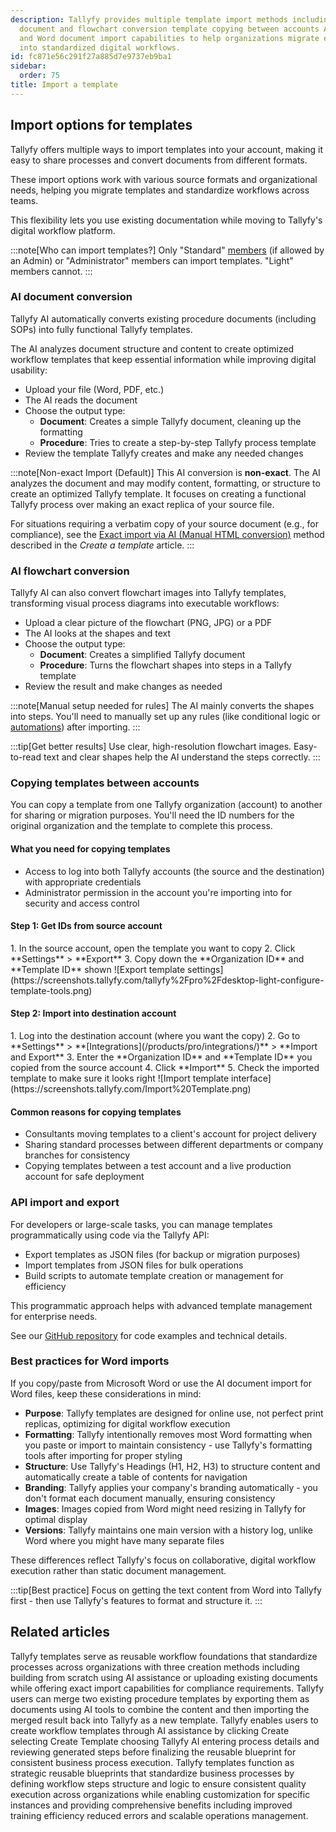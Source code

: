 ```yaml
---
description: Tallyfy provides multiple template import methods including AI-powered
  document and flowchart conversion template copying between accounts API integration
  and Word document import capabilities to help organizations migrate existing processes
  into standardized digital workflows.
id: fc871e56c291f27a885d7e9737eb9ba1
sidebar:
  order: 75
title: Import a template
---
```



## Import options for templates

Tallyfy offers multiple ways to import templates into your account, making it easy to share processes and convert documents from different formats.

These import options work with various source formats and organizational needs, helping you migrate templates and standardize workflows across teams.

This flexibility lets you use existing documentation while moving to Tallyfy's digital workflow platform.

:::note[Who can import templates?]
Only "Standard" [members](/products/pro/documenting/members/) (if allowed by an Admin) or "Administrator" members can import templates. "Light" members cannot.
:::

### AI document conversion

Tallyfy AI automatically converts existing procedure documents (including SOPs) into fully functional Tallyfy templates.

The AI analyzes document structure and content to create optimized workflow templates that keep essential information while improving digital usability:

- Upload your file (Word, PDF, etc.)
- The AI reads the document
- Choose the output type:
  - **Document**: Creates a simple Tallyfy document, cleaning up the formatting
  - **Procedure**: Tries to create a step-by-step Tallyfy process template
- Review the template Tallyfy creates and make any needed changes

:::note[Non-exact Import (Default)]
This AI conversion is **non-exact**. The AI analyzes the document and may modify content, formatting, or structure to create an optimized Tallyfy template. It focuses on creating a functional Tallyfy process over making an exact replica of your source file.

For situations requiring a verbatim copy of your source document (e.g., for compliance), see the [Exact import via AI (Manual HTML conversion)](/products/pro/documenting/templates/create-template/#exact-import-via-ai-manual-html-conversion) method described in the *Create a template* article.
:::

### AI flowchart conversion

Tallyfy AI can also convert flowchart images into Tallyfy templates, transforming visual process diagrams into executable workflows:

- Upload a clear picture of the flowchart (PNG, JPG) or a PDF
- The AI looks at the shapes and text
- Choose the output type:
  - **Document**: Creates a simplified Tallyfy document
  - **Procedure**: Turns the flowchart shapes into steps in a Tallyfy template
- Review the result and make changes as needed

:::note[Manual setup needed for rules]
The AI mainly converts the shapes into steps. You'll need to manually set up any rules (like conditional logic or [automations](/products/pro/documenting/templates/automations/)) after importing.
:::

:::tip[Get better results]
Use clear, high-resolution flowchart images. Easy-to-read text and clear shapes help the AI understand the steps correctly.
:::

### Copying templates between accounts

You can copy a template from one Tallyfy organization (account) to another for sharing or migration purposes. You'll need the ID numbers for the original organization and the template to complete this process.

#### What you need for copying templates
- Access to log into both Tallyfy accounts (the source and the destination) with appropriate credentials
- Administrator permission in the account you're importing into for security and access control

#### Step 1: Get IDs from source account
<Steps>
1. In the source account, open the template you want to copy
2. Click **Settings** > **Export**
3. Copy down the **Organization ID** and **Template ID** shown
   ![Export template settings](https://screenshots.tallyfy.com/tallyfy%2Fpro%2Fdesktop-light-configure-template-tools.png)
</Steps>

#### Step 2: Import into destination account
<Steps>
1. Log into the destination account (where you want the copy)
2. Go to **Settings** > **[Integrations](/products/pro/integrations/)** > **Import and Export**
3. Enter the **Organization ID** and **Template ID** you copied from the source account
4. Click **Import**
5. Check the imported template to make sure it looks right
   ![Import template interface](https://screenshots.tallyfy.com/Import%20Template.png)
</Steps>

#### Common reasons for copying templates
- Consultants moving templates to a client's account for project delivery
- Sharing standard processes between different departments or company branches for consistency
- Copying templates between a test account and a live production account for safe deployment

### API import and export

For developers or large-scale tasks, you can manage templates programmatically using code via the Tallyfy API:

- Export templates as JSON files (for backup or migration purposes)
- Import templates from JSON files for bulk operations
- Build scripts to automate template creation or management for efficiency

This programmatic approach helps with advanced template management for enterprise needs.

See our [GitHub repository](https://github.com/tallyfy/api-support/) for code examples and technical details.

### Best practices for Word imports

If you copy/paste from Microsoft Word or use the AI document import for Word files, keep these considerations in mind:

- **Purpose**: Tallyfy templates are designed for online use, not perfect print replicas, optimizing for digital workflow execution
- **Formatting**: Tallyfy intentionally removes most Word formatting when you paste or import to maintain consistency - use Tallyfy's formatting tools after importing for proper styling
- **Structure**: Use Tallyfy's Headings (H1, H2, H3) to structure content and automatically create a table of contents for navigation
- **Branding**: Tallyfy applies your company's branding automatically - you don't format each document manually, ensuring consistency
- **Images**: Images copied from Word might need resizing in Tallyfy for optimal display
- **Versions**: Tallyfy maintains one main version with a history log, unlike Word where you might have many separate files

These differences reflect Tallyfy's focus on collaborative, digital workflow execution rather than static document management.

:::tip[Best practice]
Focus on getting the text content from Word into Tallyfy first - then use Tallyfy's features to format and structure it.
:::


## Related articles
<CardGrid>
<LinkTitleCard header="<b>Templates > How to create templates in Tallyfy</b>" href="/products/pro/documenting/templates/create-template/" > Tallyfy templates serve as reusable workflow foundations that standardize processes across organizations with three creation methods including building from scratch using AI assistance or uploading existing documents while offering exact import capabilities for compliance requirements. </LinkTitleCard>
<LinkTitleCard header="<b>How To > How to merge two process templates into one</b>" href="/products/pro/tutorials/how-to/how-to-merge-two-process-templates/" > Tallyfy users can merge two existing procedure templates by exporting them as documents using AI tools to combine the content and then importing the merged result back into Tallyfy as a new template. </LinkTitleCard>
<LinkTitleCard header="<b>Tutorials > Create your first template</b>" href="/products/pro/tutorials/your-first-template/" > Tallyfy enables users to create workflow templates through AI assistance by clicking Create selecting Create Template choosing Tallyfy AI entering process details and reviewing generated steps before finalizing the reusable blueprint for consistent business process execution. </LinkTitleCard>
<LinkTitleCard header="<b>Documenting > Templates</b>" href="/products/pro/documenting/templates/" > Tallyfy templates function as strategic reusable blueprints that standardize business processes by defining workflow steps structure and logic to ensure consistent quality execution across organizations while enabling customization for specific instances and providing comprehensive benefits including improved training efficiency reduced errors and scalable operations management. </LinkTitleCard>
</CardGrid>
